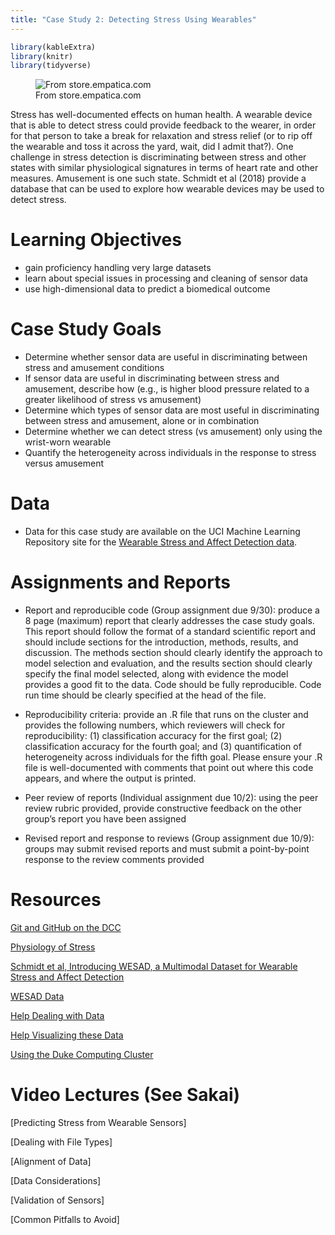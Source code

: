 ```yaml
---
title: "Case Study 2: Detecting Stress Using Wearables"
---
```


```r
library(kableExtra)
library(knitr)
library(tidyverse)
```

![From store.empatica.com](images/empatica.jpg)

Stress has well-documented effects on human health. A wearable device that is able to detect stress could provide feedback to the wearer, in order for that person to take a break for relaxation and stress relief (or to rip off the wearable and toss it across the yard, wait, did I admit that?). One challenge in stress detection is discriminating between stress and other states with similar physiological signatures in terms of heart rate and other measures.  Amusement is one such state.  Schmidt et al (2018) provide a database that can be used to explore how wearable devices may be used to detect stress.

# Learning Objectives

- gain proficiency handling very large datasets
- learn about special issues in processing and cleaning of sensor data
- use high-dimensional data to predict a biomedical outcome

# Case Study Goals

- Determine whether sensor data are useful in discriminating between stress and amusement conditions
- If sensor data are useful in discriminating between stress and amusement, describe how (e.g., is higher blood pressure related to a greater likelihood of stress vs amusement)
- Determine which types of sensor data are most useful in discriminating between stress and amusement, alone or in combination
- Determine whether we can detect stress (vs amusement) only using the wrist-worn wearable
- Quantify the heterogeneity across individuals in the response to stress versus amusement



# Data

- Data for this case study are available on the UCI Machine Learning Repository site for the [Wearable Stress and Affect Detection data](https://archive.ics.uci.edu/ml/datasets/WESAD+%28Wearable+Stress+and+Affect+Detection%29).

# Assignments and Reports

- Report and reproducible code (Group assignment due 9/30): produce a 8 page (maximum) report that clearly addresses the case study goals. This report should follow the format of a standard scientific report and should include sections for the introduction, methods, results, and discussion. The methods section should clearly identify the approach to model selection and evaluation, and the results section should clearly specify the final model selected, along with evidence the model provides a good fit to the data. Code should be fully reproducible. Code run time should be clearly specified at the head of the file.

- Reproducibility criteria: provide an .R file that runs on the cluster and provides the following numbers, which reviewers will check for reproducibility:  (1) classification accuracy for the first goal; (2) classification accuracy for the fourth goal; and (3) quantification of heterogeneity across individuals for the fifth goal. Please ensure your .R file is well-documented with comments that point out where this code appears, and where the output is printed.


- Peer review of reports (Individual assignment due 10/2): using the peer review rubric provided, provide constructive feedback on the other group's report you have been assigned

- Revised report and response to reviews (Group assignment due 10/9): groups may submit revised reports and must submit a point-by-point response to the review comments provided




# Resources


[Git and GitHub on the DCC](decks/gitdcc.html)

[Physiology of Stress](https://samples.jblearning.com/0763740411/Ch%202_Seaward_Managing%20Stress_5e.pdf)

[Schmidt et al, Introducing WESAD, a Multimodal Dataset for Wearable Stress and Affect Detection](https://doi.org/10.1145/3242969.3242985)

[WESAD Data](https://archive.ics.uci.edu/ml/datasets/WESAD%20%28Wearable%20Stress%20and%20Affect%20Detection%29)

[Help Dealing with Data](https://github.com/brinnaebent/Examples_WESAD)

[Help Visualizing these Data](https://github.com/Big-Ideas-Lab/DBDP/tree/master/DigitalBiomarkers-ExploratoryDataAnalysis/MissingDataAnalysis)

[Using the Duke Computing Cluster](https://rc.duke.edu/dcc/dcc-user-guide/#toc_0 )

# Video Lectures (See Sakai)

[Predicting Stress from Wearable Sensors]

[Dealing with File Types]

[Alignment of Data]

[Data Considerations]

[Validation of Sensors]

[Common Pitfalls to Avoid]



